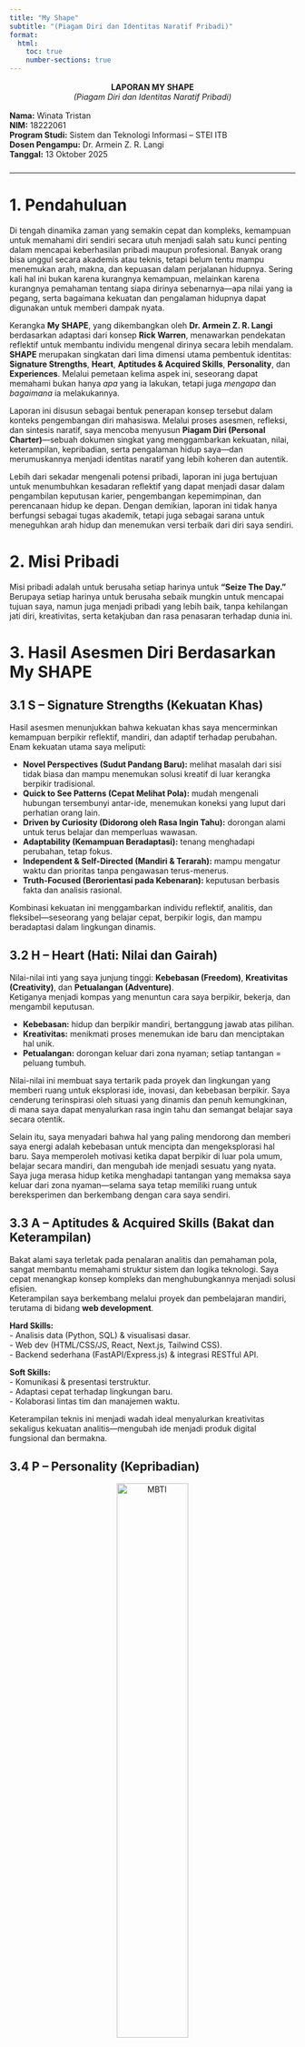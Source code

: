 ```yaml
---
title: "My Shape"
subtitle: "(Piagam Diri dan Identitas Naratif Pribadi)"
format:
  html:
    toc: true
    number-sections: true
---
```


<div style="text-align:center; margin-top:1rem; margin-bottom:1rem;">
  <strong>LAPORAN MY SHAPE</strong><br/>
  <em>(Piagam Diri dan Identitas Naratif Pribadi)</em>
</div>

**Nama:** Winata Tristan  
**NIM:** 18222061  
**Program Studi:** Sistem dan Teknologi Informasi – STEI ITB  
**Dosen Pengampu:** Dr. Armein Z. R. Langi  
**Tanggal:** 13 Oktober 2025  

<hr style="margin:1.5rem 0;"/>

# 1. Pendahuluan {.unnumbered}

<p>
Di tengah dinamika zaman yang semakin cepat dan kompleks, kemampuan untuk memahami diri sendiri secara utuh menjadi salah satu kunci penting dalam mencapai keberhasilan pribadi maupun profesional. Banyak orang bisa unggul secara akademis atau teknis, tetapi belum tentu mampu menemukan arah, makna, dan kepuasan dalam perjalanan hidupnya. Sering kali hal ini bukan karena kurangnya kemampuan, melainkan karena kurangnya pemahaman tentang siapa dirinya sebenarnya—apa nilai yang ia pegang, serta bagaimana kekuatan dan pengalaman hidupnya dapat digunakan untuk memberi dampak nyata.
</p>

Kerangka **My SHAPE**, yang dikembangkan oleh **Dr. Armein Z. R. Langi** berdasarkan adaptasi dari konsep **Rick Warren**, menawarkan pendekatan reflektif untuk membantu individu mengenal dirinya secara lebih mendalam. **SHAPE** merupakan singkatan dari lima dimensi utama pembentuk identitas: **Signature Strengths**, **Heart**, **Aptitudes & Acquired Skills**, **Personality**, dan **Experiences**. Melalui pemetaan kelima aspek ini, seseorang dapat memahami bukan hanya *apa* yang ia lakukan, tetapi juga *mengapa* dan *bagaimana* ia melakukannya.

Laporan ini disusun sebagai bentuk penerapan konsep tersebut dalam konteks pengembangan diri mahasiswa. Melalui proses asesmen, refleksi, dan sintesis naratif, saya mencoba menyusun **Piagam Diri (Personal Charter)**—sebuah dokumen singkat yang menggambarkan kekuatan, nilai, keterampilan, kepribadian, serta pengalaman hidup saya—dan merumuskannya menjadi identitas naratif yang lebih koheren dan autentik.

Lebih dari sekadar mengenali potensi pribadi, laporan ini juga bertujuan untuk menumbuhkan kesadaran reflektif yang dapat menjadi dasar dalam pengambilan keputusan karier, pengembangan kepemimpinan, dan perencanaan hidup ke depan. Dengan demikian, laporan ini tidak hanya berfungsi sebagai tugas akademik, tetapi juga sebagai sarana untuk meneguhkan arah hidup dan menemukan versi terbaik dari diri saya sendiri.

# 2. Misi Pribadi {.unnumbered}

Misi pribadi adalah untuk berusaha setiap harinya untuk **“Seize The Day.”**  
Berupaya setiap harinya untuk berusaha sebaik mungkin untuk mencapai tujuan saya, namun juga menjadi pribadi yang lebih baik, tanpa kehilangan jati diri, kreativitas, serta ketakjuban dan rasa penasaran terhadap dunia ini.

# 3. Hasil Asesmen Diri Berdasarkan My SHAPE {.unnumbered}

## 3.1 S – Signature Strengths (Kekuatan Khas) {.unnumbered}

Hasil asesmen menunjukkan bahwa kekuatan khas saya mencerminkan kemampuan berpikir reflektif, mandiri, dan adaptif terhadap perubahan. Enam kekuatan utama saya meliputi:

- **Novel Perspectives (Sudut Pandang Baru):** melihat masalah dari sisi tidak biasa dan mampu menemukan solusi kreatif di luar kerangka berpikir tradisional.  
- **Quick to See Patterns (Cepat Melihat Pola):** mudah mengenali hubungan tersembunyi antar-ide, menemukan koneksi yang luput dari perhatian orang lain.  
- **Driven by Curiosity (Didorong oleh Rasa Ingin Tahu):** dorongan alami untuk terus belajar dan memperluas wawasan.  
- **Adaptability (Kemampuan Beradaptasi):** tenang menghadapi perubahan, tetap fokus.  
- **Independent & Self-Directed (Mandiri & Terarah):** mampu mengatur waktu dan prioritas tanpa pengawasan terus-menerus.  
- **Truth-Focused (Berorientasi pada Kebenaran):** keputusan berbasis fakta dan analisis rasional.

Kombinasi kekuatan ini menggambarkan individu reflektif, analitis, dan fleksibel—seseorang yang belajar cepat, berpikir logis, dan mampu beradaptasi dalam lingkungan dinamis.

## 3.2 H – Heart (Hati: Nilai dan Gairah) {.unnumbered}

Nilai-nilai inti yang saya junjung tinggi: **Kebebasan (Freedom)**, **Kreativitas (Creativity)**, dan **Petualangan (Adventure)**.  
Ketiganya menjadi kompas yang menuntun cara saya berpikir, bekerja, dan mengambil keputusan.

- **Kebebasan:** hidup dan berpikir mandiri, bertanggung jawab atas pilihan.  
- **Kreativitas:** menikmati proses menemukan ide baru dan menciptakan hal unik.  
- **Petualangan:** dorongan keluar dari zona nyaman; setiap tantangan = peluang tumbuh.

Nilai-nilai ini membuat saya tertarik pada proyek dan lingkungan yang memberi ruang untuk eksplorasi ide, inovasi, dan kebebasan berpikir. Saya cenderung terinspirasi oleh situasi yang dinamis dan penuh kemungkinan, di mana saya dapat menyalurkan rasa ingin tahu dan semangat belajar saya secara otentik.

Selain itu, saya menyadari bahwa hal yang paling mendorong dan memberi saya energi adalah kebebasan untuk mencipta dan mengeksplorasi hal baru. Saya memperoleh motivasi ketika dapat berpikir di luar pola umum, belajar secara mandiri, dan mengubah ide menjadi sesuatu yang nyata. Saya juga merasa hidup ketika menghadapi tantangan yang memaksa saya keluar dari zona nyaman—selama saya tetap memiliki ruang untuk bereksperimen dan berkembang dengan cara saya sendiri.

## 3.3 A – Aptitudes & Acquired Skills (Bakat dan Keterampilan) {.unnumbered}

Bakat alami saya terletak pada penalaran analitis dan pemahaman pola, sangat membantu memahami struktur sistem dan logika teknologi. Saya cepat menangkap konsep kompleks dan menghubungkannya menjadi solusi efisien.  
Keterampilan saya berkembang melalui proyek dan pembelajaran mandiri, terutama di bidang **web development**.

**Hard Skills:**  
- Analisis data (Python, SQL) & visualisasi dasar.  
- Web dev (HTML/CSS/JS, React, Next.js, Tailwind CSS).  
- Backend sederhana (FastAPI/Express.js) & integrasi RESTful API.  

**Soft Skills:**  
- Komunikasi & presentasi terstruktur.  
- Adaptasi cepat terhadap lingkungan baru.  
- Kolaborasi lintas tim dan manajemen waktu.  

Keterampilan teknis ini menjadi wadah ideal menyalurkan kreativitas sekaligus kekuatan analitis—mengubah ide menjadi produk digital fungsional dan bermakna.

## 3.4 P – Personality (Kepribadian) {.unnumbered}

<div style="text-align:center;">
  <img src="../images/intp.png" alt="MBTI" width="50%">
</div>

**MBTI :** INTP-T (Logician) — analitis, reflektif, mandiri, inovatif; perfeksionis-turbulent.

Berdasarkan hasil asesmen Myers-Briggs Type Indicator (MBTI), tipe kepribadian saya adalah INTP-T (Introverted, Intuitive, Thinking, Perceiving – Turbulent Logician). Tipe ini sering digambarkan sebagai pemikir analitis yang tertarik mengeksplorasi ide-ide abstrak dan memahami sistem yang kompleks.

**Ciri utama dari kepribadian INTP-T antara lain:** <br>
- Analitis dan Reflektif: senang menganalisis konsep dan menemukan pola tersembunyi.  
- Independen dan Otonom: produktif ketika diberi kebebasan untuk bekerja dengan cara sendiri.  
- Inovatif dan Ingin Tahu: menikmati proses menemukan solusi kreatif yang tidak konvensional.  
- Perfeksionis dan Introspektif (Turbulent): sering meninjau ulang hasil kerja dan berusaha memperbaikinya terus-menerus.  

Dalam konteks kerja dan pembelajaran, kepribadian ini membuat saya unggul dalam pemecahan masalah logis, pengembangan ide, dan perancangan sistem efisien. Namun, saya juga belajar untuk menyeimbangkan kecenderungan analitis dengan tindakan yang lebih konkret dan kemampuan berkolaborasi. Kombinasi antara pemikiran mendalam, fleksibilitas, dan refleksi diri membantu saya menyesuaikan diri dengan perubahan dan terus berkembang secara pribadi maupun profesional.

<div style="text-align:center;">
  <img src="../images/big_five.png" alt="Big Five" width="50%">
</div>

**Big Five (IPIP-NEO):** Openness 92, Neuroticism 86, Agreeableness 77, Conscientiousness 72, Extraversion 66.  

Sebagai pelengkap, saya juga mengikuti Big Five Personality Test (IPIP-NEO) untuk melihat posisi saya pada lima dimensi utama kepribadian (OCEAN).Hasilnya menunjukkan profil: Openness 92, Neuroticism 86, Agreeableness 77, Conscientiousness 72, dan Extraversion 66.  
Skor Openness yang sangat tinggi menegaskan rasa ingin tahu dan imajinasi luas, sementara Agreeableness dan Conscientiousness cukup tinggi menunjukkan kemampuan berempati dan bertanggung jawab. Neuroticism tinggi mencerminkan kepekaan emosional dan kesadaran diri kuat, sedangkan Extraversion moderat menandakan keseimbangan antara kebutuhan sosial dan waktu refleksi pribadi. Kombinasi ini memperkuat karakter saya sebagai individu analitis, kreatif, serta peka terhadap konteks emosional dan sosial di sekitar.

<div style="text-align:center;">
  <img src="../images/disc.png" alt="DISC" width="50%">
</div>

**DISC :** Di (Driver) — tegas, berorientasi hasil, berani inisiatif.

Selain itu, hasil DISC Assessment menempatkan saya pada tipe **Di (Driver)**. Individu dengan tipe ini umumnya tegas, berorientasi hasil, dan berani mengambil inisiatif. Saya cenderung bergerak cepat dalam pengambilan keputusan dan mampu memengaruhi orang lain untuk mencapai tujuan bersama. Dalam konteks kerja, karakter Driver membantu saya tetap fokus, berani menghadapi risiko, dan berkomunikasi secara persuasif. Namun, saya juga belajar untuk menyeimbangkan ketegasan dengan empati agar kolaborasi tim berjalan harmonis.

Secara keseluruhan, ketiga hasil tes ini memberikan gambaran utuh tentang gaya kepribadian saya: seorang pemikir mandiri yang analitis, terbuka terhadap pengalaman baru, berorientasi hasil, namun tetap reflektif dan sadar emosi. Kombinasi ini membuat saya mampu beradaptasi di lingkungan dinamis, menggabungkan logika dan empati, serta memimpin dengan pendekatan yang rasional sekaligus manusiawi.

## 3.5 E – Experiences (Pengalaman Hidup) {.unnumbered}

**Pengalaman 1 – Perjalanan dalam Kompetisi Tenis Meja**  
Saya pernah mengalami kekecewaan mendalam ketika kalah di kompetisi tenis meja tingkat kota yang sangat saya persiapkan. Kekalahan tersebut awalnya membuat saya merasa gagal dan mempertanyakan kemampuan diri sendiri. Namun, pengalaman itu justru menjadi titik balik—saya berlatih setiap hari dengan disiplin, memperbaiki teknik dan pola pikir, hingga akhirnya berhasil menjadi juara tingkat kota dan peringkat ketiga di tingkat provinsi. Dari pengalaman ini, saya belajar bahwa kegigihan dan pembelajaran berkelanjutan jauh lebih penting daripada hasil sesaat. Proses itu mengajarkan saya bahwa kegagalan bukanlah akhir, melainkan bagian dari perjalanan menuju perbaikan diri. Sikap ini juga selaras dengan kekuatan saya sebagai pribadi yang mandiri, reflektif, dan berorientasi pada pertumbuhan (*growth mindset*).

**Pengalaman 2 – Kompetisi Tim di ITS**  
Saat SMA, saya dan tim mengikuti kompetisi sains dan teknologi yang diselenggarakan oleh ITS Surabaya. Prosesnya jauh dari mudah—tim kami mengalami kekacauan komunikasi, ide yang bertabrakan, serta tekanan waktu besar. Namun, melalui diskusi terbuka, saling percaya, dan pembagian peran yang jelas, kami akhirnya bisa menampilkan solusi terbaik dan meraih posisi **runner-up (juara 2)**. Pengalaman ini memperkuat pemahaman saya tentang pentingnya kolaborasi, komunikasi, dan kepercayaan antar anggota tim. Saya belajar bahwa meskipun saya cenderung analitis dan mandiri (sesuai profil INTP-T dan Driver-Di), hasil terbaik sering muncul dari kerja sama dan kemampuan menyesuaikan diri dengan gaya berpikir orang lain.

**Kesimpulan Pengalaman**  
Secara keseluruhan, kedua pengalaman ini menanamkan nilai-nilai penting dalam diri saya: ketekunan, tanggung jawab, kerja tim, dan komitmen terhadap pertumbuhan pribadi. Keduanya juga menjadi cerminan nyata dari keseimbangan antara sisi analitis dan humanis dalam kepribadian saya—bahwa logika dan kerja keras perlu berjalan beriringan dengan empati dan kolaborasi.

---

[**Klik untuk Mengunduh Laporan (PDF)**](../files/Laporan_My_Shape_18222061.pdf){target="_blank"}